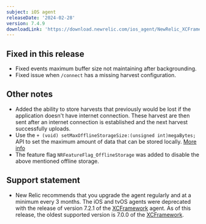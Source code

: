 ```yaml
---
subject: iOS agent
releaseDate: '2024-02-28'
version: 7.4.9
downloadLink: 'https://download.newrelic.com/ios_agent/NewRelic_XCFramework_Agent_7.4.9.zip'
---
```


## Fixed in this release

* Fixed events maximum buffer size not maintaining after backgrounding.
* Fixed issue when `/connect` has a missing harvest configuration.


## Other notes

* Added the ability to store harvests that previously would be lost if the application doesn't have internet connection. These harvest are then sent after an internet connection is established and the next harvest successfully uploads.
* Use the `+ (void) setMaxOfflineStorageSize:(unsigned int)megaBytes;` API to set the maximum amount of data that can be stored locally. [More info](/docs/mobile-monitoring/new-relic-mobile/mobile-sdk/set-max-offline-storage)
* The feature flag `NRFeatureFlag_OfflineStorage` was added to disable the above mentioned offline storage.


## Support statement

* New Relic recommends that you upgrade the agent regularly and at a minimum every 3 months. The iOS and tvOS agents were deprecated with the release of version 7.2.1 of the [XCFramework](/docs/release-notes/mobile-release-notes/ios-release-notes/xcframework-agent-700) agent. As of this release, the oldest supported version is 7.0.0 of the [XCFramework](/docs/release-notes/mobile-release-notes/ios-release-notes/ios-agent-700).
